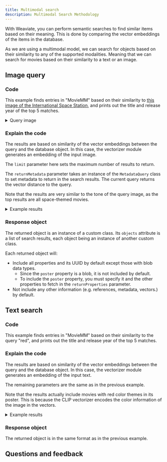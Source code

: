 ```yaml
---
title: Multimodal search
description: Multimodal Search Methodology
---
```



With Weaviate, you can perform semantic searches to find similar items based on their meaning. This is done by comparing the vector embeddings of the items in the database.

As we are using a multimodal model, we can search for objects based on their similarity to any of the supported modalities. Meaning that we can search for movies based on their similarity to a text or an image.

## <i class="fa-solid fa-square-chevron-right"></i> Image query

### <i class="fa-solid fa-code"></i> Code

This example finds entries in "MovieMM" based on their similarity to [this image of the International Space Station](https://upload.wikimedia.org/wikipedia/commons/thumb/0/04/International_Space_Station_after_undocking_of_STS-132.jpg/440px-International_Space_Station_after_undocking_of_STS-132.jpg), and prints out the title and release year of the top 5 matches.

<details>
  <summary>Query image</summary>

![International Space Station](https://upload.wikimedia.org/wikipedia/commons/thumb/0/04/International_Space_Station_after_undocking_of_STS-132.jpg/440px-International_Space_Station_after_undocking_of_STS-132.jpg)

</details>

<FilteredTextBlock
  text={TSCode}
  startMarker="// MetadataMultimodalSearch"
  endMarker="// END MetadataMultimodalSearch"
  language="ts"
/>

### <i class="fa-solid fa-chalkboard"></i> Explain the code

The results are based on similarity of the vector embeddings between the query and the database object. In this case, the vectorizer module generates an embedding of the input image.

The `limit` parameter here sets the maximum number of results to return.

The `returnMetadata` parameter takes an instance of the `MetadataQuery` class to set metadata to return in the search results. The current query returns the vector distance to the query.

Note that the results are very similar to the tone of the query image, as the top results are all space-themed movies.

<details>
  <summary>Example results</summary>

Posters for the top 5 matches:
<img src="https://raw.githubusercontent.com/weaviate-tutorials/edu-datasets/main/posters/157336_poster.jpg" alt="Interstellar" width="200" />
<img src="https://raw.githubusercontent.com/weaviate-tutorials/edu-datasets/main/posters/49047_poster.jpg" alt="Gravity" width="200" />
<img src="https://raw.githubusercontent.com/weaviate-tutorials/edu-datasets/main/posters/329865_poster.jpg" alt="Arrival" width="200" />
<img src="https://raw.githubusercontent.com/weaviate-tutorials/edu-datasets/main/posters/95_poster.jpg" alt="Armageddon" width="200" />
<img src="https://raw.githubusercontent.com/weaviate-tutorials/edu-datasets/main/posters/929_poster.jpg" alt="Godzilla" width="200" />

Weaviate output:

```text
Interstellar 2014 157336
Distance to query: 0.354

Gravity 2013 49047
Distance to query: 0.384

Arrival 2016 329865
Distance to query: 0.386

Armageddon 1998 95
Distance to query: 0.400

Godzilla 1998 929
Distance to query: 0.441
```

</details>

### <i class="fa-solid fa-chalkboard"></i> Response object

The returned object is an instance of a custom class. Its `objects` attribute is a list of search results, each object being an instance of another custom class.

Each returned object will:
- Include all properties and its UUID by default except those with blob data types.
    - Since the `poster` property is a blob, it is not included by default.
    - To include the `poster` property, you must specify it and the other properties to fetch in the `returnProperties` parameter.
- Not include any other information (e.g. references, metadata, vectors.) by default.


## <i class="fa-solid fa-square-chevron-right"></i> Text search

### <i class="fa-solid fa-code"></i> Code

This example finds entries in "MovieMM" based on their similarity to the query "red", and prints out the title and release year of the top 5 matches.

<FilteredTextBlock
  text={TSCode}
  startMarker="// MetadataSemanticSearch"
  endMarker="// END MetadataSemanticSearch"
  language="ts"
/>

### <i class="fa-solid fa-chalkboard"></i> Explain the code

The results are based on similarity of the vector embeddings between the query and the database object. In this case, the vectorizer module generates an embedding of the input text.

The remaining parameters are the same as in the previous example.

Note that the results actually include movies with red color themes in its poster. This is because the CLIP vectorizer encodes the color information of the image in the vectors.

<details>
  <summary>Example results</summary>

Posters for the top 5 matches:
<img src="https://raw.githubusercontent.com/weaviate-tutorials/edu-datasets/main/posters/383498_poster.jpg" alt="Deadpool 2" width="200" />
<img src="https://raw.githubusercontent.com/weaviate-tutorials/edu-datasets/main/posters/338762_poster.jpg" alt="Bloodshot" width="200" />
<img src="https://raw.githubusercontent.com/weaviate-tutorials/edu-datasets/main/posters/293660_poster.jpg" alt="Deadpool" width="200" />
<img src="https://raw.githubusercontent.com/weaviate-tutorials/edu-datasets/main/posters/1271_poster.jpg" alt="300" width="200" />
<img src="https://raw.githubusercontent.com/weaviate-tutorials/edu-datasets/main/posters/1669_poster.jpg" alt="The Hunt for Red October" width="200" />

Weaviate output:

```text
Deadpool 2 2018 383498
Distance to query: 0.670

Bloodshot 2020 338762
Distance to query: 0.677

Deadpool 2016 293660
Distance to query: 0.678

300 2007 1271
Distance to query: 0.682

The Hunt for Red October 1990 1669
Distance to query: 0.683
```

</details>

### <i class="fa-solid fa-chalkboard"></i> Response object

The returned object is in the same format as in the previous example.


## Questions and feedback


<DocsFeedback/>
